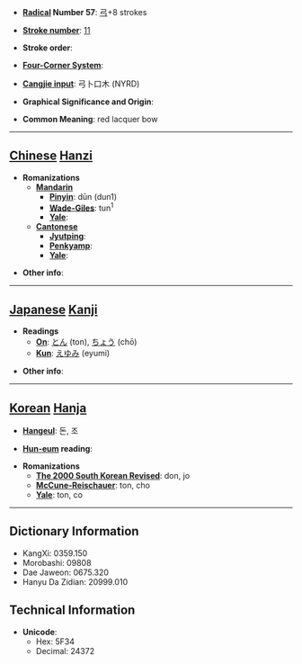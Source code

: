 * '''[[Wiktionary:Chinese radical index| Radical]] Number 57''': [[Wiktionary:Chinese radical index 弓|弓]]+8 strokes

* '''[[Wiktionary:Chinese total strokes index|Stroke number]]''': [[Wiktionary:Chinese total strokes index 11|11]]

* '''Stroke order''': 

* '''[[Wiktionary:Chinese four corner index|Four-Corner System]]''': 

* '''[[Wiktionary:Chinese Cangjie index|Cangjie input]]''': 弓卜口木 (NYRD)

* '''Graphical Significance and Origin''': 

* '''Common Meaning''': red lacquer bow

----

== [[Chinese]] [[Hanzi]] ==

* '''Romanizations'''
** '''[[Mandarin]]'''
*** '''[[Pinyin]]''': dūn (dun1)
*** '''[[Wade-Giles]]''': tun<sup>1</sup>
*** '''[[Yale]]''': 
** '''[[Cantonese]]'''
*** '''[[Jyutping]]''':
*** '''[[Penkyamp]]''': 
*** '''[[Yale]]''': 

* '''Other info''': 

----

== [[Japanese]] [[Kanji]] ==

* '''Readings'''
** '''[[On]]''': [[とん]] (ton), [[ちょう]] (chō)
** '''[[Kun]]''': [[えゆみ]] (eyumi)

* '''Other info''':  

----

== [[Korean]] [[Hanja]] ==

* '''[[Hangeul]]''': 돈, 조

* '''[[Hun-eum]] reading''': 

* '''Romanizations'''
** '''[[The 2000 South Korean Revised Romanization|The 2000 South Korean Revised]]''': don, jo
** '''[[McCune-Reischauer]]''': ton, cho
** '''[[Yale]]''': ton, co

----

== Dictionary Information ==

* KangXi: 0359.150
* Morobashi: 09808
* Dae Jaweon: 0675.320
* Hanyu Da Zidian: 20999.010

== Technical Information ==

* '''Unicode''':
** Hex: 5F34
** Decimal: 24372
